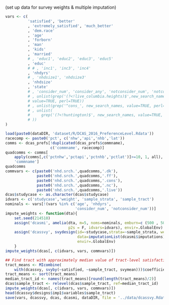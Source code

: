 (set up data for survey weights & multiple imputation)

```{r weights}
vars <- c(
          'satisfied', 'better'
          , 'extremely_satisfied', 'much_better'
          , 'dem.race'
          , 'age'
          , 'forborn'
          , 'man'
          , 'kids'
          , 'married'
          # , 'educ1', 'educ2', 'educ3', 'educ5'
          , 'educ'
          # # , 'inc1', 'inc3', 'inc4'
          , 'nhdyrs'
          # , 'nhdsize1', 'nhdsize3'
          , 'nhdsize'
          , 'state'
          # , 'consider_num', 'consider_any', 'notconsider_num', 'notconsider_any'
          # , unlist(grep('(?<!live_columbia.heights)$',new_search_names,
          # value=TRUE, perl=TRUE))
          # , unlist(grep('^cons_', new_search_names, value=TRUE, perl=TRUE))
          # , unlist(
          #     grep('(?<!huntington)$', new_search_names, value=TRUE, perl=TRUE)
          # ))
)

load(paste0(dataDIR, 'dataset/R/DCAS_2016_PreferenceLevel.Rdata'))
racecomp <- paste0('pct', c('nhw','api','nhb','lat'))
comms <- dcas_prefs[!duplicated(dcas_prefs$commname),
                    c('commname', racecomp)]
quadcomms <- comms[
    apply(comms[,c('pctnhw','pctapi','pctnhb','pctlat')]>=10, 1, all),
    'commname']
quadcomms
commvars <- c(paste0('nhd.srch.',quadcomms,'.dk'),
              paste0('nhd.srch.',quadcomms,'.ff'),
              paste0('nhd.srch.',quadcomms,'.cons'),
              paste0('nhd.srch.',quadcomms,'.nc'),
              paste0('nhd.srch.',quadcomms,'.live'))
dcas$studycase <- as.character(dcas$studycase)
idvars <- c('studycase','weight', 'sample_strata', 'sample_tract')
nominals <- vars[!(vars %in% c('age', 'nhdyrs', 
                               'consider_num', 'notconsider_num'))]
impute_weights <- function(dta){
    set.seed(214518)
    assign('dcasmi', amelia(dta, m=5, noms=nominals, emburn=c (500 , 500),
                            p2s = F, idvars=idvars), envir=.GlobalEnv)
    assign('dcassvy', svydesign(id=~studycase,strata=~sample_strata, weights=~weight,
                                data=imputationList(dcasmi$imputations)), 
                                envir=.GlobalEnv)
    }
impute_weights(dcas[, c(idvars, vars, commvars)])

## Find tract with approximately median value of tract-level satisfaction
tract_means <- MIcombine(
    with(dcassvy, svyby(~satisfied, ~sample_tract, svymean)))$coefficients
tract_means <- sort(tract_means)
median_tract_id <- names(tract_means)[round(length(tract_means)/2)]
dcas$sample_tract <- relevel(dcas$sample_tract, ref=median_tract_id)
impute_weights(dcas[, c(idvars, vars, commvars)])
head(dcassvy$designs$imp1$variables$sample_tract)
save(vars, dcassvy, dcas, dcasmi, dataDIR, file = '../data/dcassvy.Rdata')
```
